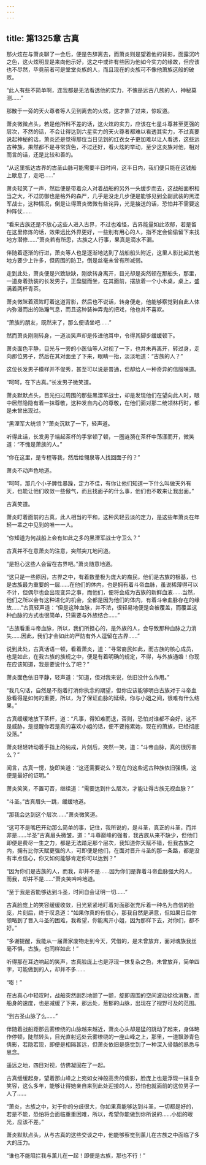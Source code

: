 ```yaml
---
---
---
```

title: 第1325章 古真
---



那火炫在与萧炎聊了一会后，便是告辞离去，而萧炎则是望着他的背影，面露沉吟之色，这火炫明显是来向他示好，这之中或许有些因为他如今实力的缘故，但应该也不尽然，毕竟前者可是堂堂炎族的人，而且现在的炎族可不像他萧族这般的破败。

“此人有些不简单啊，连我都是无法看透他的实力，不愧是远古八族的人，神秘莫测……”

那散于一旁的天火尊者等人见到离去的火炫，这才靠了过来，惊叹道。

萧炎微微点头，若是他所料不差的话，这火炫的实力，应该在七星斗尊甚至更强的层次，不然的话，不会让得达到六星实力的天火尊者都难以看透其实力，不过真要说起神秘的话，萧炎还是觉得那位当日见到的红衣女子更加难以让人看透，这些远古种族，果然都不是寻常货色，不过还好，看火炫的举动，至少这炎族对他，相对而言的话，还是比较和善的。

“从这里抵达古界的古圣山脉可能需要半日时间，这半日内，我们便只能在这钱船上歇息了，走吧……”

萧炎轻笑了一声，然后便是带着众人对着战船的另外一头缓步而去，这战船面积相当之大，不过防御也是格外的森严，几乎是没走几步便是能够见到全副武装的黑湮军战士，这种情况，倒是让得萧炎微微有些诧异，光是接送的话，恐怕并不需要这种阵仗……

“看来古族还是不放心这些人进入古界，不过也难怪，古界能量如此浓郁，若是留在这里修炼的话，效果远比外界更好，一些别有用心的人，指不定会偷偷留下来找地方潜修……”萧炎若有所思，古族之人行事，果真是滴水不漏。

伴随着逐渐的行进，萧炎等人也是逐渐地达到了战船船头附近，这里人影比起其他地方要少上许多，但周围的防卫，倒是丝毫未曾有所减弱。

走到此处，萧炎便是兴致缺缺，刚欲转身离开，目光却是突然顿在那船头，那里，一道身着劲装的长发男子，正盘腿而坐，在其面前，摆放着一个小木桌，桌上，盛满着两杯青茶。

萧炎微眯着双眸盯着这道背影，然后也不说话，转身便走，他能够察觉到自此人体内弥漫而出的浩瀚气息，而且这种装神弄鬼的把戏，他也并不喜欢。

“萧族的朋友，既然来了，那么便请坐吧……”

然而萧炎刚刚转身，一道淡笑声却是传进他耳中，令得其脚步缓缓顿下。

萧炎面色平静，目光与一旁的小医仙等人对视了一下，也并未再离开，转过身，走向那位男子，然后在其对面坐了下来，眼睛一抬，淡淡地道：“古族的人？”

这位长发男子模样并不俊秀，甚至可以说是普通，但却给人一种奇异的信服味道。

“呵呵，在下古真。”长发男子微笑道。

萧炎默默点头，目光扫过周围的那些黑湮军战士，却是发现他们在望向此人时，眼中居然隐隐有着一抹尊敬，这种发自内心的尊敬，在他们面对那二统领林朽时，都是未曾出现过。

“黑湮军大统领？”萧炎沉默了一下，轻声道。

听得此话，长发男子端起茶杯的手掌顿了顿，一圈涟漪在茶杯中荡漾而开，微笑道：“不愧是萧族的人。”

“你在这里，是专程等我，然后给翎泉等人找回面子的？”

萧炎不动声色地道。

“呵呵，那几个小子脾性暴躁，定力不佳，有你让他们知道一下什么叫做天外有天，也能让他们收敛一些傲气，而且找面子的什么事，他们也不敢来让我出面。”

古真笑道。

萧炎盯着面前的古真，此人相当的平和，这种风轻云淡的定力，是这些年萧炎在年轻一辈之中见到的唯一一人。

“你知道为何战船上会有如此之多的黑湮军战士守卫么？”

古真并不在意萧炎的注意，突然突兀地问道。

“是担心这些人会留在古界吧。”萧炎随意地道。

“这只是一些原因，古界之中，有着数量极为庞大的裔民，他们是古族的根基，也是古族最为重要的一层……在他们的体内，也是拥有着斗帝血脉，虽说稀薄得可以不计，但偶尔也会出现变异之事，而他们，便将会成为古族的新鲜血液……当然，他们之所以会有这种进化的机会，全都是因为他们的体内，有着斗帝血脉存在的缘故……”古真轻声道：“但是这种血脉，并不浓，很轻易地便是会被覆盖，而覆盖这种血脉的方式也很简单，只需要与外族结合……”

“古族看重斗帝血脉，所以，我们所担心的，是外族的人，会导致那种血脉之力消失……因此，我们才会如此的严防有外人逗留在古界……”

说到此处，古真话语一顿，看着萧炎，道：“寻常裔民如此，而古族的核心成员，也是如此，在我古族的族规之中，便是有着明确的规定，不得，与外族通婚！你现在应该知道，我是要说什么了吧？”

萧炎面色依旧平静，轻声道：“知道，但对我来说，依旧没什么作用。”

“我几句话，自然是不抱着打消你执念的期望，但你应该能够明白古族对于斗帝血脉看得是如何的重要，所以，为了保证血脉的延续，你与小姐之间，很难有什么结果。”

古真缓缓地放下茶杯，道：“凡事，得知难而退，否则，恐怕对谁都不会好，这不是威胁，是提醒你若是真的喜欢小姐的话，便不要拖累她，现在的萧族，已经彻底没落。”

萧炎轻轻转动着手指上的纳戒，片刻后，突然一笑，道：“斗帝血脉，真的很厉害么？”

闻言，古真一愣，旋即笑道：“这还需要说么？现在的这些远古种族依旧强横，这便是最好的证明。”

萧炎笑笑，不置可否，继续道：“需要达到什么层次，才能让得古族无视血脉？”

“斗圣。”古真眉头一跳，缓缓地道。

“那我会达到这个层次……”萧炎微笑道。

“这可不是嘴巴开动那么简单的事，记住，我所说的，是斗圣，真正的斗圣，而并非是……半圣”古真眉头微皱，道：“斗尊巅峰的强者，我古族从来不缺少，但他们即便是费尽一生之力，都是无法踏足那个层次，我知道你天赋不错，但我古族之内，拥有比你天赋更强的人，可即便是他们，在面对晋升斗圣的那一条路，都是没有半点信心，你又如何能够肯定你可以达到？”

“因为你们是古族的人，而我，却并不是……因为你们是靠着斗帝血脉强大的人，而我，却并不是……”萧炎笑吟吟地道。

“至于我是否能够达到斗圣，时间自会证明一切……”

古真脸庞上的笑容缓缓收敛，目光紧紧地盯着对面那张充斥着一种名为自信的脸庞，片刻后，终于叹息道：“如果你真的有信心，那我自然是满意，但如果日后你领略到了晋入斗圣的困难，我希望，你能离开小姐，因为那样下去，对你们，都不好。”

“多谢提醒，我能从一届萧家废物走到今天，凭借的，是未曾放弃，面对魂族我丝毫不惧，古族，也同样如此！”

听得那在耳边响起的笑声，古真脸庞上也是浮现一抹复杂之色，未曾放弃，简单四字，可能做到的人，却并不多……

“嘭！”

在古真心中轻叹时，战船突然剧烈地颤了一颤，旋即周围的空间波动徐徐消散，而船身的速度，也是减缓了下来，那远处，葱郁的山脉，出现在了视野可及的范围。

“到古圣山脉了么……”

伴随着战船距那云雾缭绕的山脉越来越近，萧炎心头却是猛的跳动了起来，身体略作停顿，陡然转头，目光直射远处云雾缭绕的一座山峰之上，那里，一道飘渺青色倩影，若隐若现，即便是相隔甚远，但萧炎依旧是感觉到了一种深入骨髓的熟悉与思念。

遥远之地，四目对视，仿佛凝固在了一起。

古真缓缓起身，望着那山峰之上宛如女神般高贵的倩影，脸庞上也是浮现一抹复杂笑容，这么多年，能够让得她亲自来到此处迎接的人，恐怕也就面前的这位男子一人了……

“萧炎，古族之中，对于你的分歧很大，你如果真能够达到斗圣，一切都是好的，若是不能，恐怕将会面临重重困难，所以，希望你能做到你所说的……小姐的眼光，应该不差。”

萧炎默默点头，从与古真的这些交谈之中，他能够察觉到薰儿在古族之中面临了多大的压力。

“谁也不能阻拦我与薰儿在一起！即便是古族，那也不行！”